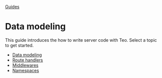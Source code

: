 <div className="breadcrumbs">
  <span className="breadcrumb">
    <a href="/guides">Guides</a>
  </span>
</div>

# Data modeling

This guide introduces the how to write server code with Teo. Select a topic to get started.

* [Data modeling](/guides/server-guides/data-modeling)
* [Route handlers](/guides/server-guides/route-handlers)
* [Middlewares](/guides/server-guides/middlewares)
* [Namespaces](/guides/server-guides/namespaces)
